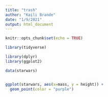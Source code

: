 ---
title: "trash"
author: "Kaili Brande"
date: "1/9/2021"
output: html_document
---

```{r setup, include=FALSE}
knitr::opts_chunk$set(echo = TRUE)
```

```{r}

library(tidyverse)

```

```{r}

library(dplyr)
library(ggplot2)

data(starwars)


ggplot(starwars, aes(x=mass, y = height)) +
  geom_point(color = "purple")



```

